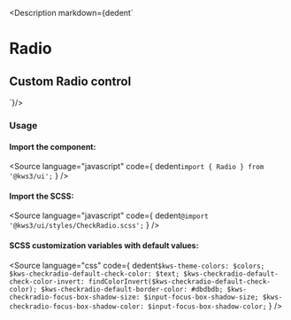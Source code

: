 
<Version />

<Description markdown={dedent`
# Radio
## Custom Radio control
`}/>

<Meta of={Stories} />
<Canvas of={Stories.Main} />
<Controls />

### Usage
#### Import the component:
<Source
  language="javascript"
  code={
    dedent`import { Radio } from '@kws3/ui';`
  }
/>

#### Import the SCSS:
<Source
  language="javascript"
  code={
    dedent`@import '@kws3/ui/styles/CheckRadio.scss';`
  }
/>

#### SCSS customization variables with default values:
<Source
  language="css"
  code={
    dedent`
    $kws-theme-colors: $colors;
    $kws-checkradio-default-check-color: $text;
    $kws-checkradio-default-check-color-invert: findColorInvert($kws-checkradio-default-check-color);
    $kws-checkradio-default-border-color: #dbdbdb;
    $kws-checkradio-focus-box-shadow-size: $input-focus-box-shadow-size;
    $kws-checkradio-focus-box-shadow-color: $input-focus-box-shadow-color;
    `
  }
/>
